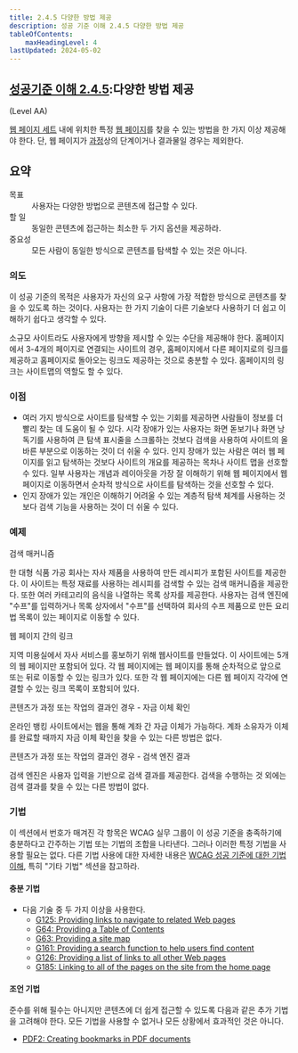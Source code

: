 ```yaml
---
title: 2.4.5 다양한 방법 제공
description: 성공 기준 이해 2.4.5 다양한 방법 제공
tableOfContents:
    maxHeadingLevel: 4
lastUpdated: 2024-05-02
---
```



## [성공기준 이해 2.4.5](https://w3.org/TR/WCAG22#multiple-ways):다양한 방법 제공 

(Level AA)

<Card title="성공 기준(SC)"></Card>

[웹 페이지 세트](../../../glossary/set-of-web-pages) 내에 위치한 특정 [웹 페이지](../../../glossary/web-page)를 찾을 수 있는 방법을 한 가지 이상 제공해야 한다. 단, 웹 페이지가 [과정](../../../glossary/process)상의 단계이거나 결과물일 경우는 제외한다.

## 요약

<dl>
<dt>목표</dt>
<dd>사용자는 다양한 방법으로 콘텐츠에 접근할 수 있다.</dd>
<dt>할 일</dt>
<dd>동일한 콘텐츠에 접근하는 최소한 두 가지 옵션을 제공하라.</dd>
<dt>중요성</dt>
<dd>모든 사람이 동일한 방식으로 콘텐츠를 탐색할 수 있는 것은 아니다.</dd>
</dl>

### 의도

이 성공 기준의 목적은 사용자가 자신의 요구 사항에 가장 적합한 방식으로 콘텐츠를 찾을 수 있도록 하는 것이다. 사용자는 한 가지 기술이 다른 기술보다 사용하기 더 쉽고 이해하기 쉽다고 생각할 수 있다.

소규모 사이트라도 사용자에게 방향을 제시할 수 있는 수단을 제공해야 한다. 홈페이지에서 3-4개의 페이지로 연결되는 사이트의 경우, 홈페이지에서 다른 페이지로의 링크를 제공하고 홈페이지로 돌아오는 링크도 제공하는 것으로 충분할 수 있다. 홈페이지의 링크는 사이트맵의 역할도 할 수 있다.

### 이점

*   여러 가지 방식으로 사이트를 탐색할 수 있는 기회를 제공하면 사람들이 정보를 더 빨리 찾는 데 도움이 될 수 있다. 시각 장애가 있는 사용자는 화면 돋보기나 화면 낭독기를 사용하여 큰 탐색 표시줄을 스크롤하는 것보다 검색을 사용하여 사이트의 올바른 부분으로 이동하는 것이 더 쉬울 수 있다. 인지 장애가 있는 사람은 여러 웹 페이지를 읽고 탐색하는 것보다 사이트의 개요를 제공하는 목차나 사이트 맵을 선호할 수 있다. 일부 사용자는 개념과 레이아웃을 가장 잘 이해하기 위해 웹 페이지에서 웹 페이지로 이동하면서 순차적 방식으로 사이트를 탐색하는 것을 선호할 수 있다.
*   인지 장애가 있는 개인은 이해하기 어려울 수 있는 계층적 탐색 체계를 사용하는 것보다 검색 기능을 사용하는 것이 더 쉬울 수 있다.

### 예제

검색 매커니즘

한 대형 식품 가공 회사는 자사 제품을 사용하여 만든 레시피가 포함된 사이트를 제공한다. 이 사이트는 특정 재료를 사용하는 레시피를 검색할 수 있는 검색 매커니즘을 제공한다. 또한 여러 카테고리의 음식을 나열하는 목록 상자를 제공한다. 사용자는 검색 엔진에 "수프"를 입력하거나 목록 상자에서 "수프"를 선택하여 회사의 수프 제품으로 만든 요리법 목록이 있는 페이지로 이동할 수 있다.

웹 페이지 간의 링크

지역 미용실에서 자사 서비스를 홍보하기 위해 웹사이트를 만들었다. 이 사이트에는 5개의 웹 페이지만 포함되어 있다. 각 웹 페이지에는 웹 페이지를 통해 순차적으로 앞으로 또는 뒤로 이동할 수 있는 링크가 있다. 또한 각 웹 페이지에는 다른 웹 페이지 각각에 연결할 수 있는 링크 목록이 포함되어 있다.

콘텐츠가 과정 또는 작업의 결과인 경우 - 자금 이체 확인

온라인 뱅킹 사이트에서는 웹을 통해 계좌 간 자금 이체가 가능하다. 계좌 소유자가 이체를 완료할 때까지 자금 이체 확인을 찾을 수 있는 다른 방법은 없다.

콘텐츠가 과정 또는 작업의 결과인 경우 - 검색 엔진 결과

검색 엔진은 사용자 입력을 기반으로 검색 결과를 제공한다. 검색을 수행하는 것 외에는 검색 결과를 찾을 수 있는 다른 방법이 없다.

### 기법

이 섹션에서 번호가 매겨진 각 항목은 WCAG 실무 그룹이 이 성공 기준을 충족하기에 충분하다고 간주하는 기법 또는 기법의 조합을 나타낸다. 그러나 이러한 특정 기법을 사용할 필요는 없다. 다른 기법 사용에 대한 자세한 내용은 [WCAG 성공 기준에 대한 기법 이해](../understanding-techniques), 특히 "기타 기법" 섹션을 참고하라.

#### 충분 기법

*   다음 기술 중 두 가지 이상을 사용한다.
    *   [G125: Providing links to navigate to related Web pages](https://www.w3.org/WAI/WCAG22/Techniques/general/G125)
    *   [G64: Providing a Table of Contents](https://www.w3.org/WAI/WCAG22/Techniques/general/G64)
    *   [G63: Providing a site map](https://www.w3.org/WAI/WCAG22/Techniques/general/G63)
    *   [G161: Providing a search function to help users find content](https://www.w3.org/WAI/WCAG22/Techniques/general/G161)
    *   [G126: Providing a list of links to all other Web pages](https://www.w3.org/WAI/WCAG22/Techniques/general/G126)
    *   [G185: Linking to all of the pages on the site from the home page](https://www.w3.org/WAI/WCAG22/Techniques/general/G185)

#### 조언 기법

준수를 위해 필수는 아니지만 콘텐츠에 더 쉽게 접근할 수 있도록 다음과 같은 추가 기법을 고려해야 한다. 모든 기법을 사용할 수 없거나 모든 상황에서 효과적인 것은 아니다.

*   [PDF2: Creating bookmarks in PDF documents](https://www.w3.org/WAI/WCAG22/Techniques/pdf/PDF2)


